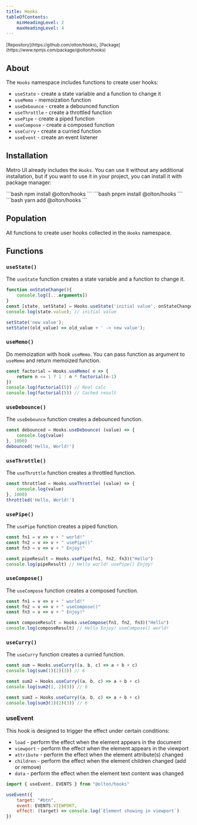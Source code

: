 ```yaml
---
title: Hooks
tableOfContents:
    minHeadingLevel: 2
    maxHeadingLevel: 4
---
```



<div><small>[Repository](https://github.com/olton/hooks)</small>, <small>[Package](https://www.npmjs.com/package/@olton/hooks)</small></div>

<Leader content="Metro UI provides a set of methods to create user hooks."/>

## About

The `Hooks` namespace includes functions to create user hooks: 
+ `useState` - create a state variable and a function to change it
+ `useMemo` - memoization function
+ `useDebounce` - create a debounced function
+ `useThrottle` - create a throttled function
+ `usePipe` - create a piped function
+ `useCompose` - create a composed function
+ `useCurry` - create a curried function
+ `useEvent` - create an event listener

## Installation
Metro UI already includes the `Hooks`.
You can use it without any additional installation, but if you want to use it in your project, you can install it with package manager:

<Tabs>
    <TabItem label="npm" icon="seti:npm">
        ```bash
        npm install @olton/hooks
        ```
    </TabItem>
    <TabItem label="pnpm" icon="pnpm">
        ```bash
        pnpm install @olton/hooks
        ```
    </TabItem>
    <TabItem label="yarm" icon="seti:yarn">
        ```bash
        yarn add @olton/hooks
        ```
    </TabItem>
</Tabs>

## Population

All functions to create user hooks collected in the `Hooks` namespace. 

## Functions

### `useState()`

The `useState` function creates a state variable and a function to change it.

```javascript
function onStateChange(){
    console.log([...arguments])
}
const [state, setState] = Hooks.useState('initial value', onStateChange);
console.log(state.value); // initial value

setState('new value');
setState((old_value) => old_value + ' -> new value');
``` 

### `useMemo()`

Do memoization with hook `useMemo`. You can pass function as argument to `useMemo` and return memoized function.

```javascript
const factorial = Hooks.useMemo( n => {
    return n <= 1 ? 1 : n * factorial(n-1)
})
console.log(factorial(5)) // Real calc
console.log(factorial(5)) // Cached result
```

### `useDebounce()`

The `useDebounce` function creates a debounced function.

```javascript
const debounced = Hooks.useDebounce( (value) => {
    console.log(value)
}, 1000)
debounced('Hello, World!')
```

### `useThrottle()`

The `useThrottle` function creates a throttled function.

```javascript
const throttled = Hooks.useThrottle( (value) => {
    console.log(value)
}, 1000)
throttled('Hello, World!')
```

### `usePipe()`

The `usePipe` function creates a piped function.

```javascript
const fn1 = v => v + " world!"
const fn2 = v => v + " usePipe()"
const fn3 = v => v + " Enjoy!"

const pipeResult = Hooks.usePipe(fn1, fn2, fn3)("Hello")
console.log(pipeResult) // Hello world! usePipe() Enjoy!
```

### `useCompose()`

The `useCompose` function creates a composed function.

```javascript
const fn1 = v => v + " world!"
const fn2 = v => v + " useCompose()"
const fn3 = v => v + " Enjoy!"

const composeResult = Hooks.useCompose(fn1, fn2, fn3)("Hello")
console.log(composeResult) // Hello Enjoy! useCompose() world!
```

### `useCurry()`

The `useCurry` function creates a curried function.

```javascript
const sum = Hooks.useCurry((a, b, c) => a + b + c)
console.log(sum(1)(2)(3)) // 6

const sum2 = Hooks.useCurry((a, b, c) => a + b + c)
console.log(sum2(1, 2)(3)) // 6

const sum3 = Hooks.useCurry((a, b, c) => a + b + c)
console.log(sum3(1)(2)(3)) // 6
```

### useEvent
This hook is designed to trigger the effect under certain conditions:
- `load` - perform the effect when the element appears in the document
- `viewport` - perform the effect when the element appears in the viewport
- `attribute` - perform the effect when the element attribute(s) changed
- `children` - perform the effect when the element children changed (add or remove)
- `data` - perform the effect when the element text content was changed

```javascript
import { useEvent, EVENTS } from "@olton/hooks"

useEvent({
    target: "#btn",
    event: EVENTS.VIEWPORT,
    effect: (target) => console.log(`Element showing in viewport`)
})
```
